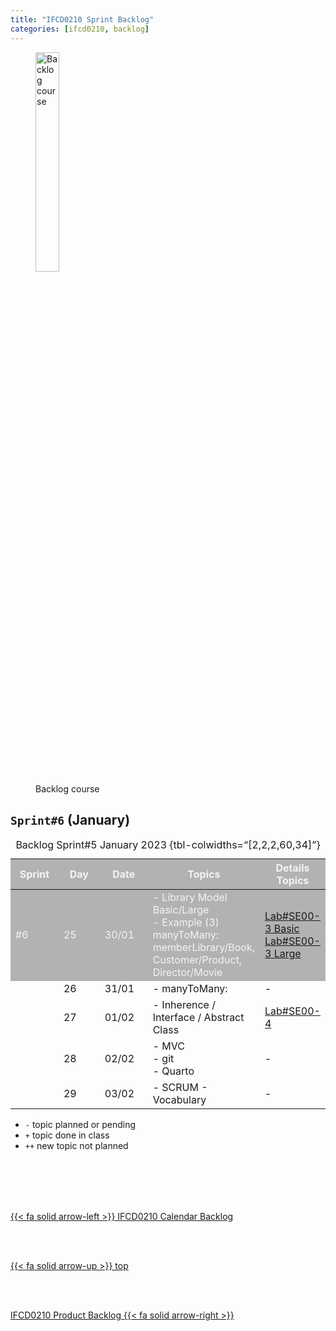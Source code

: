 ```yaml
---
title: "IFCD0210 Sprint Backlog"
categories: [ifcd0210, backlog]
---
```


<style>
tr:nth-child(1) {
  background-color: #b2b2b2!important;
  color: #f4f4f4!important;
}
</style>


![Backlog course](/images/home/backlog.jpg){width="30%"}

## ``Sprint#6`` (January)

::: {.column-page-right}
| Sprint | Day | Date | Topics |  Details Topics |
| -- | -- | -- | -- | -- |
| #6 | 25 | 30/01 | - Library Model Basic/Large</br> - Example (3) manyToMany: memberLibrary/Book, Customer/Product, Director/Movie</br> | [Lab#SE00-3 Basic](/javase/selab0-3.qmd#basic-uml) </br>[Lab#SE00-3 Large](/javase/selab0-3.qmd#large-uml) |
|  | 26 | 31/01 | - manyToMany:  | - |
|  | 27 | 01/02 | - Inherence / Interface / Abstract Class</br> |  [Lab#SE00-4](/javase/selab0-4.qmd) </br> |
|  | 28 | 02/02 | - MVC</br> - git</br> - Quarto | - |
|  | 29 | 03/02 | - SCRUM - Vocabulary</br> | - |
: Backlog Sprint#5 January 2023 {tbl-colwidths="[2,2,2,60,34]"}
:::

::: {.callout-note}

- `-` topic planned or pending
- `+` topic done in class
- `++` new topic not planned

:::


<!--- navLinks -->
<br><br>
<div class=row>
<br>
<div class='column left previous'>
<br>
[{{< fa solid arrow-left >}} IFCD0210 Calendar Backlog](/ifcd0210/ifcd0210calendar.qmd)
<br>
</div>
<br>
<div class='column center'>
<br>
[{{< fa solid arrow-up >}} top](#top)
<br>
</div>
<br>
<div class='column right next'>
<br>
[IFCD0210 Product Backlog  {{< fa solid arrow-right >}}](/ifcd0210/ifcd0210backlog-product.qmd)
<br>
</div>
<br>
</div>
